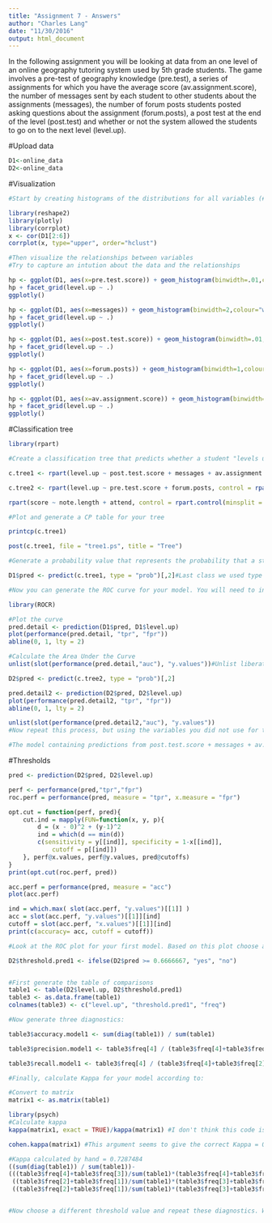 ---
title: "Assignment 7 - Answers"
author: "Charles Lang"
date: "11/30/2016"
output: html_document
---

In the following assignment you will be looking at data from an one level of an online geography tutoring system used by 5th grade students. The game involves a pre-test of geography knowledge (pre.test), a series of assignments for which you have the average score (av.assignment.score),  the number of messages sent by each student to other students about the assignments (messages), the number of forum posts students posted asking questions about the assignment (forum.posts), a post test at the end of the level (post.test) and whether or not the system allowed the students to go on to the next level (level.up).  

#Upload data
```{r}
D1<-online_data
D2<-online_data
```

#Visualization 
```{r}
#Start by creating histograms of the distributions for all variables (#HINT: look up "facet" in the ggplot documentation)

library(reshape2)
library(plotly)
library(corrplot)
x <- cor(D1[2:6])
corrplot(x, type="upper", order="hclust")

#Then visualize the relationships between variables
#Try to capture an intution about the data and the relationships

```

```{r}
hp <- ggplot(D1, aes(x=pre.test.score)) + geom_histogram(binwidth=.01,colour="white")
hp + facet_grid(level.up ~ .)
ggplotly()
```

```{r}
hp <- ggplot(D1, aes(x=messages)) + geom_histogram(binwidth=2,colour="white")
hp + facet_grid(level.up ~ .)
ggplotly()
```

```{r}
hp <- ggplot(D1, aes(x=post.test.score)) + geom_histogram(binwidth=.01,colour="white")
hp + facet_grid(level.up ~ .)
ggplotly()
```

```{r}
hp <- ggplot(D1, aes(x=forum.posts)) + geom_histogram(binwidth=1,colour="white")
hp + facet_grid(level.up ~ .)
ggplotly()
```

```{r}
hp <- ggplot(D1, aes(x=av.assignment.score)) + geom_histogram(binwidth=.01,colour="white")
hp + facet_grid(level.up ~ .)
ggplotly()
```

#Classification tree
```{r}

library(rpart)

#Create a classification tree that predicts whether a student "levels up" in the online course using three variables of your choice (As we did last time, set all controls to their minimums)

c.tree1 <- rpart(level.up ~ post.test.score + messages + av.assignment.score, control = rpart.control(minsplit = 1 ,cp=0.001), method ="class", data = D1)

c.tree2 <- rpart(level.up ~ pre.test.score + forum.posts, control = rpart.control(minsplit = 1 ,cp=0.001), method ="class", data = D2)

rpart(score ~ note.length + attend, control = rpart.control(minsplit = 1 ,cp=0.001), method ="class", data = D1)

#Plot and generate a CP table for your tree 

printcp(c.tree1)

post(c.tree1, file = "tree1.ps", title = "Tree")

```

```{r}
#Generate a probability value that represents the probability that a student levels up based your classification tree 

D1$pred <- predict(c.tree1, type = "prob")[,2]#Last class we used type = "class" which predicted the classification for us, this time we are using type = "prob" to see the probability that our classififcation is based on.

#Now you can generate the ROC curve for your model. You will need to install the package ROCR to do this.

library(ROCR)

#Plot the curve
pred.detail <- prediction(D1$pred, D1$level.up) 
plot(performance(pred.detail, "tpr", "fpr"))
abline(0, 1, lty = 2)

#Calculate the Area Under the Curve
unlist(slot(performance(pred.detail,"auc"), "y.values"))#Unlist liberates the AUC value from the "performance" object created by ROCR

D2$pred <- predict(c.tree2, type = "prob")[,2]

pred.detail2 <- prediction(D2$pred, D2$level.up) 
plot(performance(pred.detail2, "tpr", "fpr"))
abline(0, 1, lty = 2)

unlist(slot(performance(pred.detail2,"auc"), "y.values"))
#Now repeat this process, but using the variables you did not use for the previous model and compare the plots & results of your two models. Which one do you think was the better model? Why?

#The model containing predictions from post.test.score + messages + av.assignment.score is the most accurate model and has the highest area under the curve.

```

#Thresholds

```{r}
pred <- prediction(D2$pred, D2$level.up)

perf <- performance(pred,"tpr","fpr")
roc.perf = performance(pred, measure = "tpr", x.measure = "fpr")

opt.cut = function(perf, pred){
    cut.ind = mapply(FUN=function(x, y, p){
        d = (x - 0)^2 + (y-1)^2
        ind = which(d == min(d))
        c(sensitivity = y[[ind]], specificity = 1-x[[ind]], 
            cutoff = p[[ind]])
    }, perf@x.values, perf@y.values, pred@cutoffs)
}
print(opt.cut(roc.perf, pred))
```

```{r}
acc.perf = performance(pred, measure = "acc")
plot(acc.perf)

ind = which.max( slot(acc.perf, "y.values")[[1]] )
acc = slot(acc.perf, "y.values")[[1]][ind]
cutoff = slot(acc.perf, "x.values")[[1]][ind]
print(c(accuracy= acc, cutoff = cutoff))
```

```{r}
#Look at the ROC plot for your first model. Based on this plot choose a probability threshold that balances capturing the most correct predictions against false positives. Then generate a new variable in your data set that classifies each student according to your chosen threshold.

D2$threshold.pred1 <- ifelse(D2$pred >= 0.6666667, "yes", "no")


#First generate the table of comparisons
table1 <- table(D2$level.up, D2$threshold.pred1)
table3 <- as.data.frame(table1)
colnames(table3) <- c("level.up", "threshold.pred1", "freq")

#Now generate three diagnostics:

table3$accuracy.model1 <- sum(diag(table1)) / sum(table1)

table3$precision.model1 <- table3$freq[4] / (table3$freq[4]+table3$freq[3])

table3$recall.model1 <- table3$freq[4] / (table3$freq[4]+table3$freq[2])

#Finally, calculate Kappa for your model according to:

#Convert to matrix
matrix1 <- as.matrix(table1)

library(psych)
#Calculate kappa
kappa(matrix1, exact = TRUE)/kappa(matrix1) #I don't think this code is calculating the correct Kappa. =1.082771

cohen.kappa(matrix1) #This argument seems to give the correct Kappa = 0.73

#Kappa calculated by hand = 0.7287484
((sum(diag(table1)) / sum(table1))-
(((table3$freq[4]+table3$freq[3])/sum(table1)*(table3$freq[4]+table3$freq[2])/sum(table1))+
 ((table3$freq[2]+table3$freq[1])/sum(table1)*(table3$freq[3]+table3$freq[1])/sum(table1))))/(1-(((table3$freq[4]+table3$freq[3])/sum(table1)*(table3$freq[4]+table3$freq[2])/sum(table1))+
 ((table3$freq[2]+table3$freq[1])/sum(table1)*(table3$freq[3]+table3$freq[1])/sum(table1))))


#Now choose a different threshold value and repeat these diagnostics. What conclusions can you draw about your two thresholds? The threshold value is based on what you define as being optimal. There are threshold values that optimizes accuracy, percision, or recall. There isn't a best threshold, it just depends on what you want out of your model. Kappa chances based on the value of the threshold.

```


